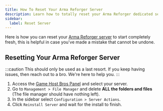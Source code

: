 ```yaml
---
title: How To Reset Your Arma Reforger Server
description: Learn how to totally reset your Arma Reforger dedicated server.
sidebar:
  label: Reset Server
---
```


Here is how you can reset your [Arma Reforger server](https://www.gamehostbros.com/arma-reforger-server-hosting/) to start completely fresh, this is helpful in case you've made a mistake that cannot be undone.

## Resetting Your Arma Reforger Server

:::caution
This should only be used as a last resort. If you keep having issues, then reach out to a bro. We're here to help you.
:::

<Steps>

1. Access the [Game Host Bros Panel](https://panel.gamehostbros.com/) and select your server.
2. Go to `Management > File Manager` and delete **ALL the folders and files** (The file manager should have nothing left).
3. In the sidebar select `Configuration > Server Actions`.
4. Click `Reinstall Server` and wait for the install to finish.
</Steps>